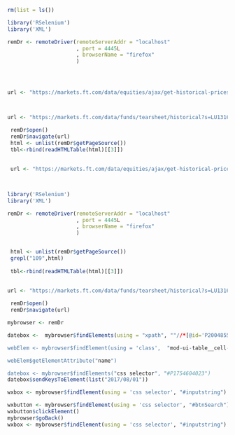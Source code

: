 

```r
rm(list = ls())

library('RSelenium')
library('XML')

remDr <- remoteDriver(remoteServerAddr = "localhost" 
                      , port = 4445L
                      , browserName = "firefox"
                      )




url <- "https://markets.ft.com/data/equities/ajax/get-historical-prices?startDate=2017/04/28&endDate=2017/09/19&symbol=93036175"



url <- "https://markets.ft.com/data/funds/tearsheet/historical?s=LU1316549283:GBP"

 remDr$open()
 remDr$navigate(url)
 html <- unlist(remDr$getPageSource())
 tbl<-rbind(readHTMLTable(html)[[3]])
 
 
 url <- "https://markets.ft.com/data/equities/ajax/get-historical-prices?startDate=2017/09/18&endDate=2017/09/19&symbol=93036175"

 
```


```r



library('RSelenium')
library('XML')

remDr <- remoteDriver(remoteServerAddr = "localhost" 
                      , port = 4445L
                      , browserName = "firefox"
                      )


 html <- unlist(remDr$getPageSource())
 grepl("109",html)
 
 tbl<-rbind(readHTMLTable(html)[[3]])
 
 
url <- "https://markets.ft.com/data/funds/tearsheet/historical?s=LU1316549283:GBP"

 remDr$open()
 remDr$navigate(url)

mybrowser <- remDr

datebox <-  mybrowser$findElements(using = "xpath", ""//*[@id='P2004855578']""")

webElem <- mybrowser$findElement(using = 'class',  "mod-ui-table__cell--text")

webElem$getElementAttribute("name")

datebox <- mybrowser$findElements("css selector", "#P1754604023")
datebox$sendKeysToElement(list("2017/08/01"))

wxbox <- mybrowser$findElement(using = 'css selector', "#inputstring")

wxbutton <- mybrowser$findElement(using = 'css selector', "#btnSearch")
wxbutton$clickElement()
mybrowser$goBack()
wxbox <- mybrowser$findElement(using = 'css selector', "#inputstring")


```

